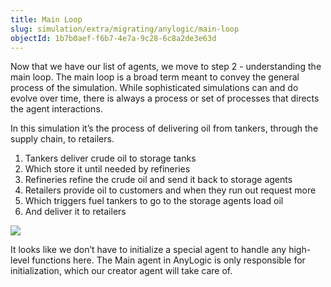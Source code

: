 ```yaml
---
title: Main Loop
slug: simulation/extra/migrating/anylogic/main-loop
objectId: 1b7b0aef-f6b7-4e7a-9c28-6c8a2de3e63d
---
```


Now that we have our list of agents, we move to step 2 - understanding the main loop. The main loop is a broad term meant to convey the general process of the simulation. While sophisticated simulations can and do evolve over time, there is always a process or set of processes that directs the agent interactions.

In this simulation it’s the process of delivering oil from tankers, through the supply chain, to retailers.

1.  Tankers deliver crude oil to storage tanks
1.  Which store it until needed by refineries
1.  Refineries refine the crude oil and send it back to storage agents
1.  Retailers provide oil to customers and when they run out request more
1.  Which triggers fuel tankers to go to the storage agents load oil
1.  And deliver it to retailers

![](https://cdn-us1.hash.ai/site/docs/anylogic-oil-main-loop.png)

It looks like we don’t have to initialize a special agent to handle any high-level functions here. The Main agent in AnyLogic is only responsible for initialization, which our creator agent will take care of.

